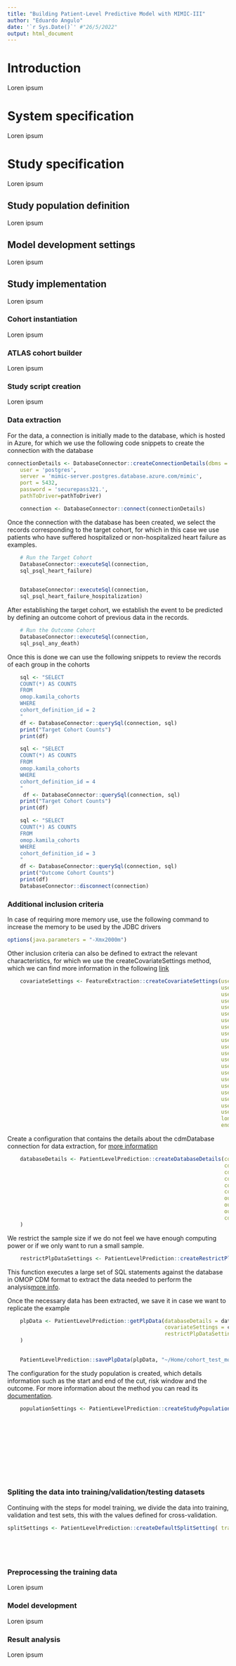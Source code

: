```yaml
---
title: "Building Patient-Level Predictive Model with MIMIC-III"
author: "Eduardo Angulo"
date: '`r Sys.Date()`' #"26/5/2022"
output: html_document
---
```


# Introduction
Loren ipsum

# System specification
Loren ipsum

# Study specification
Loren ipsum

## Study population definition
Loren ipsum

## Model development settings
Loren ipsum

## Study implementation
Loren ipsum

### Cohort instantiation
Loren ipsum

### ATLAS cohort builder
Loren ipsum

### Study script creation
Loren ipsum

### Data extraction
For the data, a connection is initially made to the database, which is hosted in Azure, for which we use the following code snippets to create the connection with the database

```r
connectionDetails <- DatabaseConnector::createConnectionDetails(dbms = "postgresql",
	user = 'postgres',
	server = 'mimic-server.postgres.database.azure.com/mimic',
	port = 5432,
	password = 'securepass321.',
	pathToDriver=pathToDriver)

	connection <- DatabaseConnector::connect(connectionDetails)
```

Once the connection with the database has been created, we select the records corresponding to the target cohort, for which in this case we use patients who have suffered hospitalized or non-hospitalized heart failure as examples.

```r
	# Run the Target Cohort 
	DatabaseConnector::executeSql(connection,
	sql_psql_heart_failure)
	

	DatabaseConnector::executeSql(connection,
	sql_psql_heart_failure_hospitalization)
```	

After establishing the target cohort, we establish the event to be predicted by defining an outcome cohort of previous data in the records.
```r
	# Run the Outcome Cohort
	DatabaseConnector::executeSql(connection,
	sql_psql_any_death)
```
Once this is done we can use the following snippets to review the records of each group in the cohorts

```r
	sql <- "SELECT
	COUNT(*) AS COUNTS
	FROM
	omop.kamila_cohorts
	WHERE
	cohort_definition_id = 2
	"
	df <- DatabaseConnector::querySql(connection, sql)
	print("Target Cohort Counts")
	print(df)
```


```r
	sql <- "SELECT
	COUNT(*) AS COUNTS
	FROM
	omop.kamila_cohorts
	WHERE
	cohort_definition_id = 4
	"
	 df <- DatabaseConnector::querySql(connection, sql)
	print("Target Cohort Counts")
	print(df)
```


```r
	sql <- "SELECT
	COUNT(*) AS COUNTS
	FROM
	omop.kamila_cohorts
	WHERE
	cohort_definition_id = 3
	"
	df <- DatabaseConnector::querySql(connection, sql)
	print("Outcome Cohort Counts")
	print(df)
	DatabaseConnector::disconnect(connection)
```


### Additional inclusion criteria
In case of requiring more memory use, use the following command to increase the memory to be used by the JDBC drivers 
```r
options(java.parameters = "-Xmx2000m")
```

Other inclusion criteria can also be defined to extract the relevant characteristics, for which we use the createCovariateSettings method, which we can find more information in the following [link](https://ohdsi.github.io/FeatureExtraction/reference/createCovariateSettings.html) 

```r
	covariateSettings <- FeatureExtraction::createCovariateSettings(useDemographicsGender = TRUE,
	                                                                useDemographicsAge = TRUE,
	                                                                useConditionGroupEraLongTerm = TRUE,
	                                                                useConditionGroupEraAnyTimePrior = TRUE,
	                                                                useDrugGroupEraLongTerm = TRUE,
	                                                                useDemographicsRace = TRUE,
	                                                                useConditionOccurrenceAnyTimePrior = TRUE,
	                                                                useConditionOccurrenceLongTerm = TRUE,
	                                                                useConditionOccurrenceMediumTerm = TRUE,
	                                                                useConditionOccurrenceShortTerm = TRUE,
	                                                                useDemographicsAgeGroup = TRUE,
	                                                                useConditionEraAnyTimePrior = TRUE,
	                                                                useProcedureOccurrenceAnyTimePrior = TRUE,
	                                                                useMeasurementAnyTimePrior = TRUE,
	                                                                useMeasurementValueAnyTimePrior = TRUE,
	                                                                useDrugGroupEraAnyTimePrior = TRUE,
	                                                                useCharlsonIndex = TRUE,
	                                                                useDcsi = TRUE,
	                                                                useChads2 = TRUE,
	                                                                useChads2Vasc = TRUE,
	                                                                useVisitConceptCountLongTerm = TRUE,
	                                                                longTermStartDays = -365,
	                                                                endDays = -1)
```

Create a configuration that contains the details about the cdmDatabase connection for data extraction, for [more information](https://ohdsi.github.io/PatientLevelPrediction/reference/createDatabaseDetails.html) 
```r
	databaseDetails <- PatientLevelPrediction::createDatabaseDetails(connectionDetails = connectionDetails,
	                                                                 cdmDatabaseSchema = dbSchema,
	                                                                 cdmDatabaseName = dbName,
	                                                                 cohortDatabaseSchema = dbSchema,
	                                                                 cohortTable = target_cohort_table,
	                                                                 cohortId = 2,
	                                                                 outcomeDatabaseSchema = dbSchema,
	                                                                 outcomeTable = target_cohort_table,
	                                                                 outcomeIds = 3,
	                                                                 cdmVersion = 5
	)
```

We restrict the sample size if we do not feel we have enough computing power or if we only want to run a small sample.
	
```r
	restrictPlpDataSettings <- PatientLevelPrediction::createRestrictPlpDataSettings(sampleSize = 100000)
```

This function executes a large set of SQL statements against the database in OMOP CDM format to extract the data needed to perform the analysis[more info](https://rdrr.io/github/OHDSI/PatientLevelPrediction/man/getPlpData.html).

Once the necessary data has been extracted, we save it in case we want to replicate the example

```r
	plpData <- PatientLevelPrediction::getPlpData(databaseDetails = databaseDetails,
	                                              covariateSettings = covariateSettings,
	                                              restrictPlpDataSettings = restrictPlpDataSettings
	)
	

	PatientLevelPrediction::savePlpData(plpData, "~/Home/cohort_test_model_Gio")
```

The configuration for the study population is created, which details information such as the start and end of the cut, risk window and the outcome. For more information about the method you can read its [documentation](https://www.rdocumentation.org/packages/PatientLevelPrediction/versions/4.3.10/topics/createStudyPopulationSettings). 
```r

	populationSettings <- PatientLevelPrediction::createStudyPopulationSettings(washoutPeriod = 0,
	                                                                            firstExposureOnly = TRUE,
	                                                                            removeSubjectsWithPriorOutcome = TRUE,
	                                                                            priorOutcomeLookback = 99999,
	                                                                            riskWindowStart = 1,
	                                                                            riskWindowEnd = 90,
	                                                                            startAnchor =  'cohort start',
	                                                                            endAnchor =  'cohort start',
	                                                                            minTimeAtRisk = 30,
	                                                                            requireTimeAtRisk = TRUE,
	                                                                            includeAllOutcomes = TRUE)

```

### Spliting the data into training/validation/testing datasets
Continuing with the steps for model training, we divide the data into training, validation and test sets, this with the values defined for cross-validation.
```r
splitSettings <- PatientLevelPrediction::createDefaultSplitSetting( trainFraction = 0.75,
	                                                                    testFraction = 0.25,
	                                                                    type = 'stratified',
	                                                                    nfold = 5, 
	                                                                    splitSeed = 1234)
```

### Preprocessing the training data
Loren ipsum

### Model development
Loren ipsum

### Result analysis
Loren ipsum